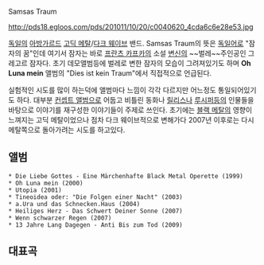 Samsas Traum

http://pds18.egloos.com/pds/201011/10/20/c0040620_4cda6c6e28e53.jpg

[[독일]]의 [[아방가르드]] [[고딕 메탈]]/[[다크 웨이브]] 밴드.
Samsas Traum의 뜻은 [[독일어]]로 "잠자의 꿈"인데 여기서 잠자는 바로 [[프란츠 카프카]]의 소설 [[변신]]의 ~~벌레~~주인공인 그레고르 잠자다.
초기 데모앨범등에 벌레로 변한 잠자의 모습이 그려져있기도 하며 '''Oh Luna mein''' 앨범의 "Dies ist kein Traum"에서 직접적으로 언급된다.

실험적인 시도를 많이 하는덕에 앨범마다 느낌이 각각 다르지만 어느정도 통일되어있기도 하다.
대부분 [[컨셉트 앨범]]으로 어둡고 비틀린 동화나 [[릴리스]]나 [[루시퍼]]등의 인물들을 바탕으로 이야기를 재구성한 이야기들이 주제로 쓰인다.
초기에는 [[블랙 메탈]]의 영향이 느껴지는 고딕 메탈이었으나 점차 다크 웨이브적으로 변해가다 2007년 이후로는 다시 메탈쪽으로 돌아가려는 시도를 하고있다.


== 앨범 ==

 * Die Liebe Gottes - Eine Märchenhafte Black Metal Operette (1999)
 * Oh Luna mein (2000)
 * Utopia (2001)
 * Tineoidea oder: "Die Folgen einer Nacht" (2003)
 * a.Ura und das Schnecken.Haus (2004)
 * Heiliges Herz - Das Schwert Deiner Sonne (2007)
 * Wenn schwarzer Regen (2007)
 * 13 Jahre Lang Dagegen - Anti Bis zum Tod (2009)


== 대표곡 ==

{{{#!html
<object width="480" height="385"><param name="movie" value="http://www.youtube.com/v/Cgg-MUgKGXc?fs=1&amp;hl=ko_KR"></param><param name="allowFullScreen" value="true"></param><param name="allowscriptaccess" value="always"></param><embed src="http://www.youtube.com/v/Cgg-MUgKGXc?fs=1&amp;hl=ko_KR" type="application/x-shockwave-flash" allowscriptaccess="always" allowfullscreen="true" width="480" height="385"></embed></object>}}}

{{{#!html
<object width="480" height="385"><param name="movie" value="http://www.youtube.com/v/T2RPiJ6ll5c?fs=1&amp;hl=ko_KR"></param><param name="allowFullScreen" value="true"></param><param name="allowscriptaccess" value="always"></param><embed src="http://www.youtube.com/v/T2RPiJ6ll5c?fs=1&amp;hl=ko_KR" type="application/x-shockwave-flash" allowscriptaccess="always" allowfullscreen="true" width="480" height="385"></embed></object>}}}
